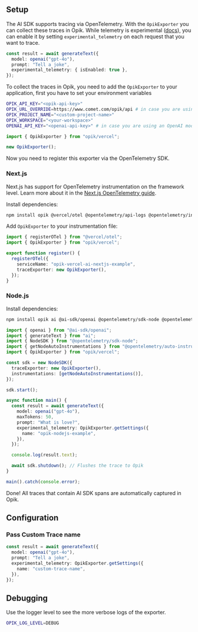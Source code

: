 ## Setup

The AI SDK supports tracing via OpenTelemetry. With the `OpikExporter` you can collect these traces in Opik.
While telemetry is experimental ([docs](https://sdk.vercel.ai/docs/ai-sdk-core/telemetry#enabling-telemetry)), you can enable it by setting `experimental_telemetry` on each request that you want to trace.

```ts
const result = await generateText({
  model: openai("gpt-4o"),
  prompt: "Tell a joke",
  experimental_telemetry: { isEnabled: true },
});
```

To collect the traces in Opik, you need to add the `OpikExporter` to your application, first you have to set your environment variables

```bash filename=".env"
OPIK_API_KEY="<opik-api-key>"
OPIK_URL_OVERRIDE=https://www.comet.com/opik/api # in case you are using the Cloud version
OPIK_PROJECT_NAME="<custom-project-name>"
OPIK_WORKSPACE="<your-workspace>"
OPENAI_API_KEY="<openai-api-key>" # in case you are using an OpenAI model
```

```ts
import { OpikExporter } from "opik/vercel";

new OpikExporter();
```

Now you need to register this exporter via the OpenTelemetry SDK.

### Next.js

Next.js has support for OpenTelemetry instrumentation on the framework level. Learn more about it in the [Next.js OpenTelemetry guide](https://nextjs.org/docs/app/building-your-application/optimizing/open-telemetry).

Install dependencies:

```bash
npm install opik @vercel/otel @opentelemetry/api-logs @opentelemetry/instrumentation @opentelemetry/sdk-logs
```

Add `OpikExporter` to your instrumentation file:

```ts filename="instrumentation.ts"
import { registerOTel } from "@vercel/otel";
import { OpikExporter } from "opik/vercel";

export function register() {
  registerOTel({
    serviceName: "opik-vercel-ai-nextjs-example",
    traceExporter: new OpikExporter(),
  });
}
```

### Node.js

Install dependencies:

```bash
npm install opik ai @ai-sdk/openai @opentelemetry/sdk-node @opentelemetry/auto-instrumentations-node
```

```ts
import { openai } from "@ai-sdk/openai";
import { generateText } from "ai";
import { NodeSDK } from "@opentelemetry/sdk-node";
import { getNodeAutoInstrumentations } from "@opentelemetry/auto-instrumentations-node";
import { OpikExporter } from "opik/vercel";

const sdk = new NodeSDK({
  traceExporter: new OpikExporter(),
  instrumentations: [getNodeAutoInstrumentations()],
});

sdk.start();

async function main() {
  const result = await generateText({
    model: openai("gpt-4o"),
    maxTokens: 50,
    prompt: "What is love?",
    experimental_telemetry: OpikExporter.getSettings({
      name: "opik-nodejs-example",
    }),
  });

  console.log(result.text);

  await sdk.shutdown(); // Flushes the trace to Opik
}

main().catch(console.error);
```

Done! All traces that contain AI SDK spans are automatically captured in Opik.

## Configuration

### Pass Custom Trace name

```ts
const result = await generateText({
  model: openai("gpt-4o"),
  prompt: "Tell a joke",
  experimental_telemetry: OpikExporter.getSettings({
    name: "custom-trace-name",
  }),
});
```

## Debugging

Use the logger level to see the more verbose logs of the exporter.

```bash filename=".env"
OPIK_LOG_LEVEL=DEBUG
```

